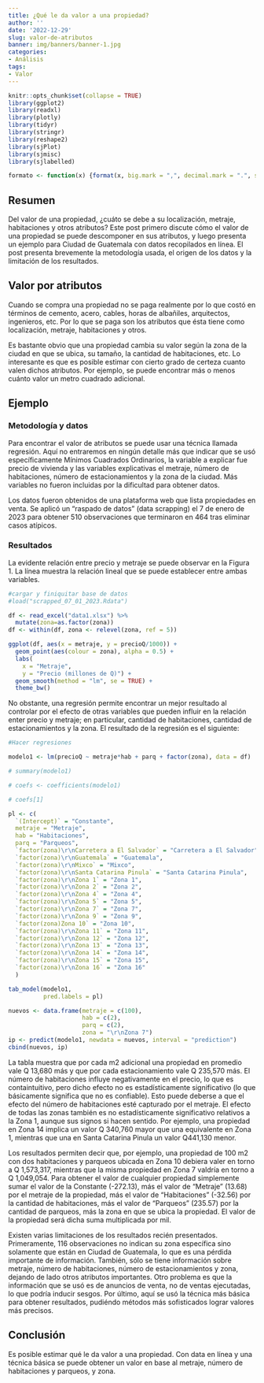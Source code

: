```yaml
---
title: ¿Qué le da valor a una propiedad?
author: ''
date: '2022-12-29'
slug: valor-de-atributos
banner: img/banners/banner-1.jpg
categories:
- Análisis
tags:
- Valor
---
```


```r
knitr::opts_chunk$set(collapse = TRUE)
library(ggplot2)
library(readxl)
library(plotly)
library(tidyr)
library(stringr)
library(reshape2)
library(sjPlot)
library(sjmisc)
library(sjlabelled)
```

```r
formato <- function(x) {format(x, big.mark = ",", decimal.mark = ".", scientific = FALSE, nsmall = 0)}
```

<head>
  <link rel="stylesheet" href="applause-button.css" />
  <script src="applause-button.js"></script>
</head>

## Resumen

Del valor de una propiedad, ¿cuáto se debe a su localización, metraje, habitaciones y otros atributos? Este post primero discute cómo el valor de una propiedad se puede descomponer en sus atributos, y luego presenta un ejemplo para Ciudad de Guatemala con datos recopilados en línea. El post presenta brevemente la metodología usada, el origen de los datos y la limitación de los resultados.

## Valor por atributos

Cuando se compra una propiedad no se paga realmente por lo que costó en términos de cemento, acero, cables, horas de albañiles, arquitectos, ingenieros, etc. Por lo que se paga son los atributos que ésta tiene como localización, metraje, habitaciones y otros.

Es bastante obvio que una propiedad cambia su valor según la zona de la ciudad en que se ubica, su tamaño, la cantidad de habitaciones, etc. Lo interesante es que es posible estimar con cierto grado de certeza cuanto valen dichos atributos. Por ejemplo, se puede encontrar más o menos cuánto valor un metro cuadrado adicional.

## Ejemplo

### Metodología y datos

Para encontrar el valor de atributos se puede usar una técnica llamada regresión. Aquí no entraremos en ningún detalle más que indicar que se usó específicamente Mínimos Cuadrados Ordinarios, la variable a explicar fue precio de vivienda y las variables explicativas el metraje, número de habitaciones, número de estacionamientos y la zona de la ciudad. Más variables no fueron incluidas por la dificultad para obtener datos.

Los datos fueron obtenidos de una plataforma web que lista propiedades en venta. Se aplicó un "raspado de datos" (data scrapping) el 7 de enero de 2023 para obtener 510 observaciones que terminaron en 464 tras eliminar casos atípicos. 

### Resultados

La evidente relación entre precio y metraje se puede observar en la Figura 1. La línea muestra la relación lineal que se puede establecer entre ambas variables.

```r
#cargar y finiquitar base de datos
#load("scrapped_07_01_2023.Rdata")

df <- read_excel("data1.xlsx") %>% 
  mutate(zona=as.factor(zona))
df <- within(df, zona <- relevel(zona, ref = 5))

ggplot(df, aes(x = metraje, y = precioQ/1000)) +
  geom_point(aes(colour = zona), alpha = 0.5) +
  labs(
    x = "Metraje",
    y = "Precio (millones de Q)") +
  geom_smooth(method = "lm", se = TRUE) +
  theme_bw()
```

No obstante, una regresión permite encontrar un mejor resultado al controlar por el efecto de otras variables que pueden influir en la relación enter precio y metraje; en particular, cantidad de habitaciones, cantidad de estacionamientos y la zona. El resultado de la regresión es el siguiente:

```r
#Hacer regresiones

modelo1 <- lm(precioQ ~ metraje*hab + parq + factor(zona), data = df)

# summary(modelo1)

# coefs <- coefficients(modelo1)

# coefs[1]

pl <- c(
  `(Intercept)` = "Constante",
  metraje = "Metraje",
  hab = "Habitaciones",
  parq = "Parqueos",
  `factor(zona)\r\nCarretera a El Salvador` = "Carretera a El Salvador",
  `factor(zona)\r\nGuatemala` = "Guatemala",
  `factor(zona)\r\nMixco` = "Mixco",
  `factor(zona)\r\nSanta Catarina Pinula` = "Santa Catarina Pinula",
  `factor(zona)\r\nZona 1` = "Zona 1",
  `factor(zona)\r\nZona 2` = "Zona 2",
  `factor(zona)\r\nZona 4` = "Zona 4",
  `factor(zona)\r\nZona 5` = "Zona 5",
  `factor(zona)\r\nZona 7` = "Zona 7",
  `factor(zona)\r\nZona 9` = "Zona 9",
  `factor(zona)Zona 10` = "Zona 10",
  `factor(zona)\r\nZona 11` = "Zona 11",
  `factor(zona)\r\nZona 12` = "Zona 12",
  `factor(zona)\r\nZona 13` = "Zona 13",
  `factor(zona)\r\nZona 14` = "Zona 14",
  `factor(zona)\r\nZona 15` = "Zona 15",
  `factor(zona)\r\nZona 16` = "Zona 16"
  )

tab_model(modelo1, 
          pred.labels = pl)
```

```r
nuevos <- data.frame(metraje = c(100),
                     hab = c(2),
                     parq = c(2),
                     zona = "\r\nZona 7")
ip <- predict(modelo1, newdata = nuevos, interval = "prediction")
cbind(nuevos, ip)
```


La tabla muestra que por cada m2 adicional una propiedad en promedio vale Q 13,680 más y que por cada estacionamiento vale Q 235,570 más. El número de habitaciones influye negativamente en el precio, lo que es containtuitivo, pero dicho efecto no es estadísticamente significativo (lo que básicamente significa que no es confiable). Esto puede deberse a que el efecto del número de habitaciones esté capturado por el metraje. El efecto de todas las zonas también es no estadísticamente significativo relativos a la Zona 1, aunque sus signos si hacen sentido. Por ejemplo, una propiedad en Zona 14 implica un valor Q 340,760 mayor que una equivalente en Zona 1, mientras que una en Santa Catarina Pinula un valor Q441,130 menor.

Los resultados permiten decir que, por ejemplo, una propiedad de 100 m2 con dos habitaciones y parqueos ubicada en Zona 10 debiera valer en torno a Q 1,573,317, mientras que la misma propiedad en Zona 7 valdría en torno a Q 1,049,054. Para obtener el valor de cualquier propiedad simplemente sumar el valor de la Constante (-272.13), más el valor de "Metraje" (13.68) por el metraje de la propiedad, más el valor de "Habitaciones" (-32.56) por la cantidad de habitaciones, más el valor de "Parqueos" (235.57) por la cantidad de parqueos, más la zona en que se ubica la propiedad. El valor de la propiedad será dicha suma multiplicada por mil.

Existen varias limitaciones de los resultados recién presentados. Primeramente, 116 observaciones no indican su zona específica sino solamente que están en Ciudad de Guatemala, lo que es una pérdida importante de información. También, sólo se tiene información sobre metraje, número de habitaciones, número de estacionamientos y zona, dejando de lado otros atributos importantes. Otro problema es que la información que se usó es de anuncios de venta, no de ventas ejecutadas, lo que podría inducir sesgos. Por último, aquí se usó la técnica más básica para obtener resultados, pudiéndo métodos más sofisticados lograr valores más precisos.

## Conclusión

Es posible estimar qué le da valor a una propiedad. Con data en línea y una técnica básica se puede obtener un valor en base al metraje, número de habitaciones y parqueos, y zona.


<script src="https://utteranc.es/client.js"
        repo="benleiva/ladrillosyquetzales"
        issue-term="pathname"
        theme="github-light"
        crossorigin="anonymous"
        async>
</script>